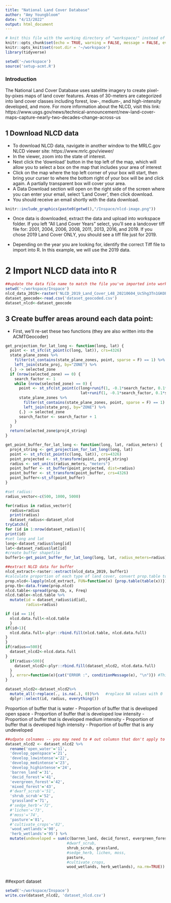 ```yaml
---
title: "National Land Cover Database"
author: "Amy Youngbloom"
date: "4/13/2022"
output: html_document
---
```


```r

# knit this file with the working directory of "workspace/" instead of "workspace/examples"
knitr::opts_chunk$set(echo = TRUE, warning = FALSE, message = FALSE, eval=FALSE)
knitr::opts_knit$set(root.dir = '~/workspace')
library(tidyverse)
```

```r
setwd('~/workspace')
source('setup-acmt.R')
```

### Introduction

  The National Land Cover Database uses satelitte imagery to create pixel-by-pixes maps of land cover features. Areas of 30-meters are categorized into land cover classes including forest, low-, medium-, and high-intensity developed, and more. For more information about the NLCD, visit this link: https://www.usgs.gov/news/technical-announcement/new-land-cover-maps-capture-nearly-two-decades-change-across-us
  

## 1 Download NLCD data

  - To download NLCD data, navigate in another window to the MRLC.gov NLCD viewer site: https://www.mrlc.gov/viewer/
  - In the viewer, zoom into the state of interest. 
  - Next click the 'download' button in the top left of the map, which will allow you to select a box on the map that includes your area of interest
  - Click on the map where the top left corner of your box will start, then bring your curser to where the bottom right of your box will be and click again. A partially transparent box will cover your area. 
  - A Data Download section will open on the right side of the screen where you can enter your email, select 'Land Cover', then click download.
  - You should receive an email shortly with the data download.

```r
knitr::include_graphics(paste0(getwd(),"/Inspace/nlcd-image.png"))
```

  - Once data is downloaded, extract the data and upload into workspace folder. If you left "All Land Cover Years" select, you'll see a landcover tiff file for: 2001, 2004, 2006, 2008, 2011, 2013, 2016, and 2019. If you chose 2019 Land Cover ONLY, you should see a tiff file just for 2019. 
  
  - Depending on the year you are looking for, identify the correct Tiff file to import into R. In this example, we will use the 2019 data.

# 2 Import NLCD data into R

```r
##update the data file name to match the file you've imported into workspace:
setwd('~/workspace/Inspace')
nlcd_data_2019<-raster('NLCD_2019_Land_Cover_L48_20210604_Uc5hg3Tn1GKOFX5OK1bT.tiff')
dataset_geocode<-read.csv('dataset_geocoded.csv')
dataset_nlcd<-dataset_geocode

```

## 3 Create buffer areas around each data point:

- First, we'll re-set these two functions (they are also written into the ACMTGeocoder)

```r

get_projection_for_lat_long <- function(long, lat) {
  point <- st_sfc(st_point(c(long, lat)), crs=4326)
  state_plane_zones %>%
    filter(st_contains(state_plane_zones, point, sparse = F) == 1) %>%
    left_join(state_proj, by="ZONE") %>%
  {.} -> selected_zone
  if (nrow(selected_zone) == 0) {
    search_factor <- 1
    while (nrow(selected_zone) == 0) {
      point <- st_sfc(st_point(c(long+runif(1, -0.1*search_factor, 0.1*search_factor),
                                 lat+runif(1, -0.1*search_factor, 0.1*search_factor))), crs=4326)
      state_plane_zones %>%
        filter(st_contains(state_plane_zones, point, sparse = F) == 1) %>%
        left_join(state_proj, by="ZONE") %>%
      {.} -> selected_zone
      search_factor <- search_factor + 1
    }
  }
  return(selected_zone$proj4_string)
}

get_point_buffer_for_lat_long <- function(long, lat, radius_meters) {
  proj4_string <- get_projection_for_lat_long(long, lat)
  point <- st_sfc(st_point(c(long, lat)), crs=4326)
  point_projected <- st_transform(point, proj4_string)
  radius <- set_units(radius_meters, "meters")
  point_buffer <- st_buffer(point_projected, dist=radius)
  point_buffer <- st_transform(point_buffer, crs=4326)
  point_buffer<-st_sf(point_buffer)
}

```

```r

#set radius: 
radius_vector<-c(500, 1000, 5000)

for(radius in radius_vector){
  radius=radius
  print(radius)
  dataset_radius<-dataset_nlcd
tryCatch({
for (id in 1:nrow(dataset_radius)){
print(id)
#set long and lat
long<-dataset_radius$long[id]
lat<-dataset_radius$lat[id]
#create buffer shapefile
buffer1<-get_point_buffer_for_lat_long(long, lat, radius_meters=radius)

##extract NLCD data for buffer
nlcd_extract<-raster::extract(nlcd_data_2019, buffer1)
#calculate proportion of each type of land cover, convert prop.table to dataframe
prop.nlcd<-lapply(nlcd_extract, FUN=function(x) {prop.table(table(x))})
prop.tb<-data.frame(prop.nlcd)
nlcd.table<-spread(prop.tb, x, Freq)
nlcd.table<-nlcd.table %>%
  mutate(id = dataset_radius$id[id], 
         radius=radius)

if (id == 1){
  nlcd.data.full<-nlcd.table
  }
if(id>1){
  nlcd.data.full<-plyr::rbind.fill(nlcd.table, nlcd.data.full)
}
}
if(radius==500){
  dataset_nlcd2<-nlcd.data.full
}
  if(radius>500){
    dataset_nlcd2<-plyr::rbind.fill(dataset_nlcd2, nlcd.data.full)
  }
  }, error=function(e){cat("ERROR :", conditionMessage(e), "\n")}) #This will print any error messages
}

dataset_nlcd2<-dataset_nlcd2%>%
  mutate_all(~replace(., is.na(.), 0))%>%   #replace NA values with 0
  dplyr::select(id, radius, everything())
```

Proportion of buffer that is water
  - Proportion of buffer that is developed open space
  - Proportion of buffer that is developed low intensity
  - Proportion of buffer that is developed medium intensity
  - Proportion of buffer that is developed high intensity
  - Proportion of buffer that is any undeveloped

```r

##udpate colnames -- you may need to # out columsn that don't apply to your dataset
dataset_nlcd2 <- dataset_nlcd2 %>%
  rename('open_water'='11', 
  'develop_openspace'='21', 
  'develop_lowintense'='22', 
  'develop_medintense'='23', 
  'develop_highintense'='24', 
  'barren_land'='31', 
  'decid_forest'='41', 
  'evergreen_forest'='42', 
  'mixed_forest'='43', 
  #'dwarf_scrub'='51', 
  'shrub_scrub'='52', 
  'grassland'='71', 
  #'sedge_herb'='72', 
  #'lichen'='73', 
  #'moss'='74', 
  'pasture'='81',
  #'cultivate_crops'='82', 
  'wood_wetlands'='90', 
  'herb_wetlands'='95') %>%
  mutate(undeveloped = sum(c(barren_land, decid_forest, evergreen_forest, mixed_forest, 
                           #dwarf_scrub, 
                           shrub_scrub, grassland, 
                           #sedge_herb, lichen, moss, 
                           pasture, 
                           #cultivate_crops, 
                           wood_wetlands, herb_wetlands), na.rm=TRUE))
  

```

##export dataset

```r
setwd('~/workspace/Inspace')
write.csv(dataset_nlcd2, 'dataset_nlcd.csv')


```
